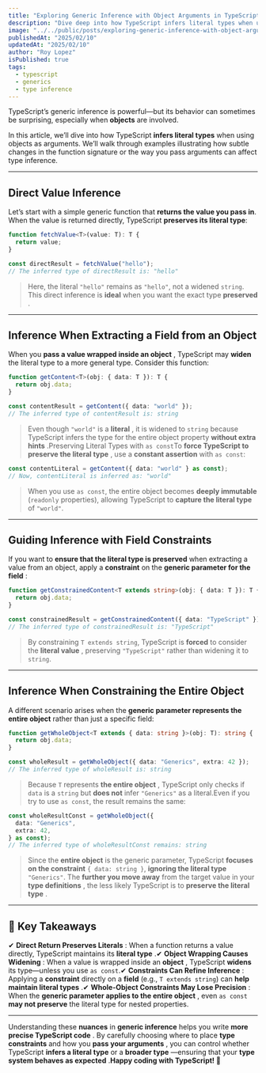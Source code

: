 ```yaml
---
title: "Exploring Generic Inference with Object Arguments in TypeScript"
description: "Dive deep into how TypeScript infers literal types when using objects in generic functions. Learn when TypeScript preserves literals, when it widens types, and how to guide inference using constraints."
image: "../../public/posts/exploring-generic-inference-with-object-arguments-in-typescript.jpg"
publishedAt: "2025/02/10"
updatedAt: "2025/02/10"
author: "Roy Lopez"
isPublished: true
tags:
  - typescript
  - generics
  - type inference
---
```


TypeScript’s generic inference is powerful—but its behavior can sometimes be surprising, especially when **objects** are involved.

In this article, we’ll dive into how TypeScript **infers literal types** when using objects as arguments. We’ll walk through examples illustrating how subtle changes in the function signature or the way you pass arguments can affect type inference.

---

## Direct Value Inference

Let’s start with a simple generic function that **returns the value you pass in**. When the value is returned directly, TypeScript **preserves its literal type**:

```typescript
function fetchValue<T>(value: T): T {
  return value;
}

const directResult = fetchValue("hello");
// The inferred type of directResult is: "hello"
```

> Here, the literal `"hello"` remains as `"hello"`, not a widened `string`.
> This direct inference is **ideal** when you want the exact type **preserved** .

---

## Inference When Extracting a Field from an Object

When you **pass a value wrapped inside an object** , TypeScript may **widen** the literal type to a more general type. Consider this function:

```typescript
function getContent<T>(obj: { data: T }): T {
  return obj.data;
}

const contentResult = getContent({ data: "world" });
// The inferred type of contentResult is: string
```

> Even though `"world"` is a **literal** , it is widened to `string` because TypeScript infers the type for the entire object property **without extra hints** .Preserving Literal Types with `as const`To **force TypeScript to preserve the literal type** , use a **constant assertion** with `as const`:

```typescript
const contentLiteral = getContent({ data: "world" } as const);
// Now, contentLiteral is inferred as: "world"
```

> When you use `as const`, the entire object becomes **deeply immutable** (`readonly` properties), allowing TypeScript to **capture the literal type** of `"world"`.

---

## Guiding Inference with Field Constraints

If you want to **ensure that the literal type is preserved** when extracting a value from an object, apply a **constraint** on the **generic parameter for the field** :

```typescript
function getConstrainedContent<T extends string>(obj: { data: T }): T {
  return obj.data;
}

const constrainedResult = getConstrainedContent({ data: "TypeScript" });
// The inferred type of constrainedResult is: "TypeScript"
```

> By constraining `T extends string`, TypeScript is **forced** to consider the **literal value** , preserving `"TypeScript"` rather than widening it to `string`.

---

## Inference When Constraining the Entire Object

A different scenario arises when the **generic parameter represents the entire object** rather than just a specific field:

```typescript
function getWholeObject<T extends { data: string }>(obj: T): string {
  return obj.data;
}

const wholeResult = getWholeObject({ data: "Generics", extra: 42 });
// The inferred type of wholeResult is: string
```

> Because `T` represents **the entire object** , TypeScript only checks if `data` is a `string` but **does not** infer `"Generics"` as a literal.Even if you try to use `as const`, the result remains the same:

```typescript
const wholeResultConst = getWholeObject({
  data: "Generics",
  extra: 42,
} as const);
// The inferred type of wholeResultConst remains: string
```

> Since the **entire object** is the generic parameter, TypeScript **focuses on the constraint** `{ data: string }`, **ignoring the literal type** `"Generics"`.
> The **further you move away** from the target value in your **type definitions** , the less likely TypeScript is to **preserve the literal type** .

---

## 🔑 Key Takeaways

✔ **Direct Return Preserves Literals** : When a function returns a value directly, TypeScript maintains its **literal type** .✔ **Object Wrapping Causes Widening** : When a value is wrapped inside an **object** , TypeScript **widens** its type—unless you use `as const`.✔ **Constraints Can Refine Inference** : Applying a **constraint** directly on a **field** (e.g., `T extends string`) can **help maintain literal types** .✔ **Whole-Object Constraints May Lose Precision** : When the **generic parameter applies to the entire object** , even `as const` **may not preserve** the literal type for nested properties.

---

Understanding these **nuances** in **generic inference** helps you write **more precise TypeScript code** . By carefully choosing where to place **type constraints** and how you **pass your arguments** , you can control whether TypeScript **infers a literal type** or a **broader type** —ensuring that your **type system behaves as expected** .**Happy coding with TypeScript! 🚀**
